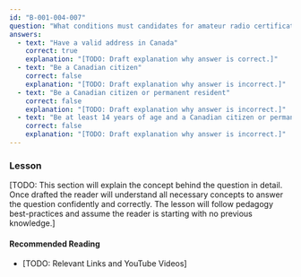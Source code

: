 ```yaml
---
id: "B-001-004-007"
question: "What conditions must candidates for amateur radio certification meet?"
answers:
  - text: "Have a valid address in Canada"
    correct: true
    explanation: "[TODO: Draft explanation why answer is correct.]"
  - text: "Be a Canadian citizen"
    correct: false
    explanation: "[TODO: Draft explanation why answer is incorrect.]"
  - text: "Be a Canadian citizen or permanent resident"
    correct: false
    explanation: "[TODO: Draft explanation why answer is incorrect.]"
  - text: "Be at least 14 years of age and a Canadian citizen or permanent resident"
    correct: false
    explanation: "[TODO: Draft explanation why answer is incorrect.]"
---
```


### Lesson

[TODO: This section will explain the concept behind the question in detail. Once drafted the reader will understand all necessary concepts to answer the question confidently and correctly. The lesson will follow pedagogy best-practices and assume the reader is starting with no previous knowledge.]

#### Recommended Reading

- [TODO: Relevant Links and YouTube Videos]
